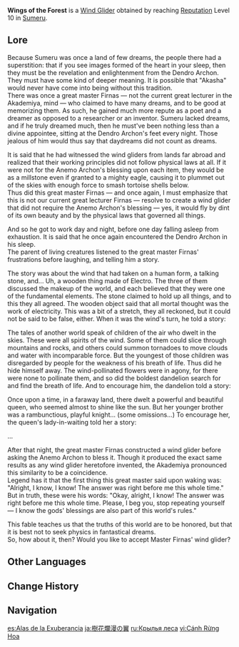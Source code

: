 {{Item Infobox
|id          = 140010
|image       = <gallery>
Item Wings of the Forest.png|Icon
Wind Glider Wings of the Forest.png|Full
</gallery>
|type        = Wind Gliders
|group       = Progression Wind Gliders
|quality     = 4
|description = A stylized wind glider gifted to you as a mark of [[Sumeru]]'s acknowledgment and recognition.
|source1     = Reach [[Reputation]] Level 10 in [[Sumeru]].
}}
'''Wings of the Forest''' is a [[Wind Glider]] obtained by reaching [[Reputation]] Level 10 in [[Sumeru]].

==Lore==
Because Sumeru was once a land of few dreams, the people there had a superstition: that if you see images formed of the heart in your sleep, then they must be the revelation and enlightenment from the Dendro Archon. They must have some kind of deeper meaning. It is possible that "Akasha" would never have come into being without this tradition.<br />
There was once a great master Firnas &mdash; not the current great lecturer in the Akademiya, mind &mdash; who claimed to have many dreams, and to be good at memorizing them. As such, he gained much more repute as a poet and a dreamer as opposed to a researcher or an inventor. Sumeru lacked dreams, and if he truly dreamed much, then he must've been nothing less than a divine appointee, sitting at the Dendro Archon's feet every night. Those jealous of him would thus say that daydreams did not count as dreams.

It is said that he had witnessed the wind gliders from lands far abroad and realized that their working principles did not follow physical laws at all. If it were not for the Anemo Archon's blessing upon each item, they would be as a millstone even if granted to a mighty eagle, causing it to plummet out of the skies with enough force to smash tortoise shells below.<br />
Thus did this great master Firnas &mdash; and once again, I must emphasize that this is not our current great lecturer Firnas &mdash; resolve to create a wind glider that did not require the Anemo Archon's blessing &mdash; yes, it would fly by dint of its own beauty and by the physical laws that governed all things.

And so he got to work day and night, before one day falling asleep from exhaustion. It is said that he once again encountered the Dendro Archon in his sleep.<br />
The parent of living creatures listened to the great master Firnas' frustrations before laughing, and telling him a story.

The story was about the wind that had taken on a human form, a talking stone, and... Uh, a wooden thing made of Electro. The three of them discussed the makeup of the world, and each believed that they were one of the fundamental elements. The stone claimed to hold up all things, and to this they all agreed. The wooden object said that all mortal thought was the work of electricity. This was a bit of a stretch, they all reckoned, but it could not be said to be false, either. When it was the wind's turn, he told a story:

The tales of another world speak of children of the air who dwelt in the skies. These were all spirits of the wind. Some of them could slice through mountains and rocks, and others could summon tornadoes to move clouds and water with incomparable force. But the youngest of those children was disregarded by people for the weakness of his breath of life. Thus did he hide himself away. The wind-pollinated flowers were in agony, for there were none to pollinate them, and so did the boldest dandelion search for and find the breath of life. And to encourage him, the dandelion told a story:

Once upon a time, in a faraway land, there dwelt a powerful and beautiful queen, who seemed almost to shine like the sun. But her younger brother was a rambunctious, playful knight... (some omissions...) To encourage her, the queen's lady-in-waiting told her a story:

...

After that night, the great master Firnas constructed a wind glider before asking the Anemo Archon to bless it. Though it produced the exact same results as any wind glider heretofore invented, the Akademiya pronounced this similarity to be a coincidence.<br />
Legend has it that the first thing this great master said upon waking was: "Alright, I know, I know! The answer was right before me this whole time."<br />
But in truth, these were his words: "Okay, alright, I know! The answer was right before me this whole time. Please, I beg you, stop repeating yourself &mdash; I know the gods' blessings are also part of this world's rules."

This fable teaches us that the truths of this world are to be honored, but that it is best not to seek physics in fantastical dreams.<br />
So, how about it, then? Would you like to accept Master Firnas' wind glider?

==Other Languages==
{{Other Languages
|en      = Wings of the Forest
|zhs     = 森郁花繁之翼
|zhs_rm  = Sēnyù Huāfán zhī Yì
|zht     = 森鬱花繁之翼
|zht_rm  = Sēnyù Huāfán zhī Yì
|zh_tl   = Wings of Lush Forests and Flourishing Flowers
|ja      = 樹花爛漫の翼
|ja_rm   = Juka Ranman no Tsubasa{{Assumed}}
|ja_tl   = Wings of Blooming Trees and Flowers
|ko      = 울창한 숲의 날개
|ko_rm   = Ulchanghan Sup-ui Nalgae
|ko_tl   = Wings of Dense Forest
|es      = Alas de la Exuberancia
|es_tl   = 
|fr      = Ailes de la forêt
|fr_tl   = Wings of the Forest
|ru      = Крылья леса
|ru_tl   = Wings of the Forest
|th      = ปีกแห่งผืนป่าแมกไม้
|th_tl   = 
|vi      = Cánh Rừng Hoa
|vi_tl   = Wings of the Flower Forest
|de      = Pflanzenschwingen des Überschwangs
|de_tl   = Plant Pinions of Exuberance
|id      = Wings of the Forest
|pt      = Asas da Floresta
|pt_tl   = 
|tr      = Ormanın Kanatları
|tr_tl   = 
|it      = Ali della foresta
|it_tl   = Wings of the Forest
}}

==Change History==
{{Change History|3.0}}

==Navigation==
{{Dressing Room Navbox|glider}}

[[es:Alas de la Exuberancia]]
[[ja:樹花爛漫の翼]]
[[ru:Крылья леса]]
[[vi:Cánh Rừng Hoa]]